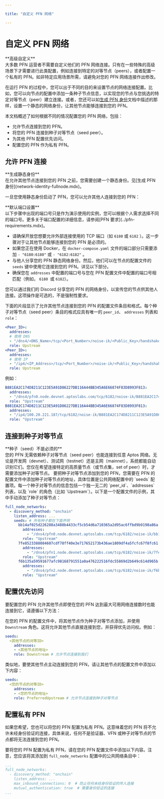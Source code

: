 ```yaml
---

title: "自定义 PFN 网络"

---
```



# 自定义 PFN 网络

<Callout type="warning">
**高级自定义**<br />
大多数 PFN 运营者不需要自定义他们的 PFN 网络连接。只有在一些特殊的高级场景下才需要进行此类配置，例如连接到特定的对等节点（peers），或者配置一个私有的 PFN。如非特定应用场景所需，请避免对您的 PFN 网络连接作出修改。

</Callout>

在运行 PFN 的过程中，您可以出于不同的目的来设置节点的网络连接配置。比如，您可以向节点的配置中添加一条种子节点信息，以实现您的节点与您挑选的特定对等节点（peer）建立连接。或者，您还可以如[生成 PFN 身份](network-identity-fullnode.mdx)文档中描述的那样，设置一个静态的网络身份，让其他节点能够连接到您的 PFN。

本文档概述了如何根据不同的情况配置您的 PFN 网络，包括：

- 允许节点连接到您的 PFN。
- 将您的 PFN 连接到种子对等节点（seed peer）。
- 为其他 PFN 配置优先访问。
- 配置您的 PFN 作为私有 PFN。

## 允许 PFN 连接

<Callout type="info">
**生成静态身份**<br />
在允许其他节点连接到您的 PFN 之前，您需要创建一个静态身份。见[生成 PFN 身份](network-identity-fullnode.mdx)。
</Callout>

一旦您使用静态身份启动了 PFN，您可以允许其他人连接到您的 PFN：

<Callout type="info">
**默认端口设置**<br />
以下步骤中出现的端口号只是作为演示使用的实例，您可以根据个人需求选择不同的端口号。更多关于端口配置的详细信息，请参阅[PFN 要求](../pfn-requirements.mdx)。
</Callout>

- 请确保开放您想要允许外部连接使用的 TCP 端口（如 `6180` 或 `6182` ）。这一步骤对于让其他节点能够连接到您的 PFN 是必须的。
- 如果您正在使用 Docker，在 `docker-compose.yaml` 文件的端口部分只需要添加 `- "6180:6180"` 或 `- "6182:6182"` 。
- 与他人分享您的 PFN 静态网络身份。然后，他们可以在节点的配置文件的 `seeds` 键中使用它连接到您的 PFN。详见以下部分。
- 确保您在 `addresses` 中配置的端口号与您在 PFN 配置文件中配置的端口号相匹配（例如， `6180 `或 `6182`）。

<Callout type="info">
您可以通过我们的 Discord 分享您的 PFN 的网络身份，以宣传您的节点供其他人连接。这项操作是可选的，不是强制性要求。
</Callout>

下面的片段显示了允许其他节点连接到您的 PFN 的配置文件条目和格式。每个种子对等节点（seed peer）条目的格式应具有唯一的 `peer_id`、 `addresses` 列表和 `role`：

```yaml filename="docker-compose.yaml"
<Peer_ID>:
  addresses:
  # 使用 DNS
  - "/dns4/<DNS_Name>/tcp/<Port_Number>/noise-ik/<Public_Key>/handshake/0"
  role: Upstream
<Peer_ID>:
  addresses:
  # 使用 IP
  - "/ip4/<IP_Address>/tcp/<Port_Number>/noise-ik/<Public_Key>/handshake/0"
  role: Upstream
```

例如：

```yaml filename="docker-compose.yaml"
B881EA2C174D8211C123E5A91D86227DB116A44BB345A6E66874F83D8993F813:
  addresses:
  - "/dns4/pfn0.node.devnet.aptoslabs.com/tcp/6182/noise-ik/B881EA2C174D8211C123E5A91D86227DB116A44BB345A6E66874F83D8993F813/handshake/0"
  role: "Upstream"
B881EA2C174D8211C123E5A91D86227DB116A44BB345A6E66874F83D8993F813:
  addresses:
  - "/ip4/100.20.221.187/tcp/6182/noise-ik/B881EA2C174D8211C123E5A91D86227DB116A44BB345A6E66874F83D8993F813/handshake/0"
  role: "Upstream"
```

## 连接到种子对等节点

<Callout type="warning">
**种子（seed）不是必须的**<br />
您的 PFN 无需依赖种子对等节点（seed peer）也能连接到任意 Aptos 网络。无论是开发网（devnet）、测试网（testnet）还是主网（mainnet），系统都能自动识别它们。您仅在希望连接特定的高质量节点（或节点集，set of peer）时，才需要添加种子对等节点。

</Callout>
要把种子对等节点添加到您的 PFN，您需要在 PFN 的配置文件中添加种子对等节点的地址，具体位置是公共网络配置中的 `seeds` 配置项。每一个种子对等节点的信息包括一个独一无二的 `peer_id`、`addresses` 列表，以及 `role` 的角色（比如 `Upstream`）。以下是一个配置文件的示例，其中手动添加了种子对等节点：

```yaml
full_node_networks:
  - discovery_method: "onchain"
    listen_address: ...
    seeds: # 所有种子都在下面声明
      bb14af025d226288a3488b4433cf5cb54d6a710365a2d95ac6ffbd9b9198a86a:
        addresses:
          - "/dns4/pfn0.node.devnet.aptoslabs.com/tcp/6182/noise-ik/bb14af025d226288a3488b4433cf5cb54d6a710365a2d95ac6ffbd9b9198a86a/handshake/0"
        role: "Upstream"
      7fe8523388084607cdf78ff40e3e717652173b436ae1809df4a5fcfc67f8fc61:
        addresses:
          - "/dns4/pfn1.node.devnet.aptoslabs.com/tcp/6182/noise-ik/7fe8523388084607cdf78ff40e3e717652173b436ae1809df4a5fcfc67f8fc61/handshake/0"
        role: "Upstream"
      f6b135a59591677afc98168791551a0a476222516fdc55869d2b649c614d965b:
        addresses:
          - "/dns4/pfn2.node.devnet.aptoslabs.com/tcp/6182/noise-ik/f6b135a59591677afc98168791551a0a476222516fdc55869d2b649c614d965b/handshake/0"
        role: "Upstream"
```

## 配置优先访问

要配置您的 PFN 允许其他节点即使在您的 PFN 达到最大可用网络连接数时也能连接到它，请遵循以下方法：

在您的 PFN 的配置文件中，将其他节点作为种子对等节点添加，并使用 `Downstream` 角色。这将允许其他节点直接连接到您，并获得优先访问权。例如：

```yaml
seeds:
  <其他节点的对等ID>
    addresses:
    - <其他节点的地址>
    role: Downstream # 允许节点连接到我们
```

类似地，要使其他节点主动连接到您的 PFN，请让其他节点的配置文件中添加以下内容：

```yaml
seeds:
  <您的节点的对等ID>
    addresses:
    - <您的节点的地址>
    role: PreferredUpstream # 允许节点连接到种子对等节点
```

## 配置私有 PFN

如果您希望，您也可以将您的 PFN 配置为私有 PFN。这意味着您的 PFN 将不允许未经身份验证的连接，具体来说，任何不是验证器、VFN 或种子对等节点的节点都将无法连接到您的 PFN。

要将您的 PFN 配置为私有 PFN，请在您的 PFN 配置文件中添加以下内容。注意，您应该将其添加到 `full_node_networks` 配置中的公共网络条目中：

```yaml
...
full_node_networks:
  - discovery_method: "onchain"
    listen_address: ...
    max_inbound_connections: 0  # 防止任何未经身份验证的传入连接
    mutual_authentication: true  # 需要身份验证的连接
...
```
